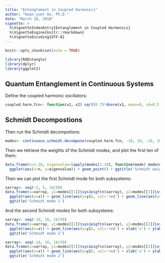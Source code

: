 ```yaml
---
title: "Entanglement in Coupled Harmonics"
author: "Kwan-yuet Ho, Ph.D."
date: "March 28, 2018"
vignette: >
  %\VignetteIndexEntry{Entanglement in Coupled Harmonics}
  %\VignetteEngine{knitr::rmarkdown}
  %\VignetteEncoding{UTF-8}
---
```


```r
knitr::opts_chunk$set(echo = TRUE)
```

```r
library(RQEntangle)
library(dplyr)
library(ggplot2)
```

## Quantum Entanglement in Continuous Systems

Define the coupled harmonic oscillators:

```r
coupled.harm.fcn<- function(x1, x2) sqrt(0.7)*dnorm(x1, mean=0, sd=0.5)*dnorm(x2, mean=0, sd=sqrt(0.15)) + sqrt(0.3)*dnorm(x1, mean=5, sd=0.5)*dnorm(x2, mean=6, sd=sqrt(0.1))
```

## Schmidt Decompostions

Then run the Schmidt decompotions:

```r
modes<- continuous.schmidt.decompose(coupled.harm.fcn, -10, 10, -10, 10, nbx1 = 200, nbx2 = 200)
```

Then we retrieve the weights of the Schmidt modes, and plot the first ten of them:

```r
data.frame(n=1:10, eigenvalue=lapply(modes[1:10], function(mode) mode$eigenvalue) %>% unlist) %>% 
  ggplot(aes(x=n, y=eigenvalue)) + geom_point() + ggtitle('Schmidt weights')
```

Then we can plot the first Schmidt mode for both subsystems:

```r
xarray<- seq(-5, 5, 10/50)
data.frame(x=xarray, y1=modes[[1]]$sys1eigfcn(xarray), y2=modes[[1]]$sys2eigfcn(xarray)) %>%
  ggplot(aes(x=x)) + geom_line(aes(y=y1), col='red') + geom_line(aes(y=y2), col='blue') + xlab('x') + ylab('y') + 
  ggtitle('Schmidt mode 1')
```

And the second Schmidt modes for both subsystems:

```r
xarray<- seq(-10, 10, 10/50)
data.frame(x=xarray, y1=modes[[2]]$sys1eigfcn(xarray), y2=modes[[2]]$sys2eigfcn(xarray)) %>%
  ggplot(aes(x=x)) + geom_line(aes(y=y1), col='red') + xlab('x') + ylab('y') + 
  ggtitle('Schmidt mode 2')
```

```r
xarray<- seq(-10, 10, 10/50)
data.frame(x=xarray, y1=modes[[2]]$sys1eigfcn(xarray), y2=modes[[2]]$sys2eigfcn(xarray)) %>%
  ggplot(aes(x=x)) + geom_line(aes(y=y2), col='red') + xlab('x') + ylab('y') + 
  ggtitle('Schmidt mode 2')
```
